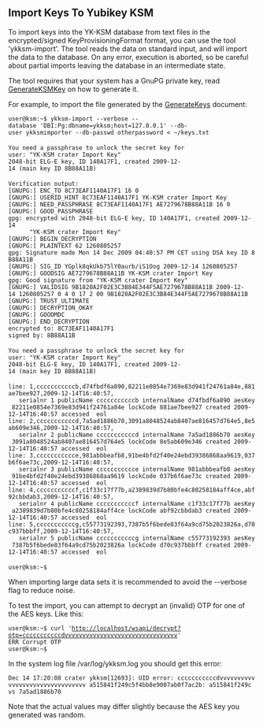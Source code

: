 == Import Keys To Yubikey KSM ==

To import keys into the YK-KSM database from text files in the
encrypted/signed KeyProvisioningFormat format, you can use the tool
'ykksm-import'.  The tool reads the data on standard input, and will
import the data to the database.  On any error, execution is aborted,
so be careful about partial imports leaving the database in an
intermediate state.

The tool requires that your system has a GnuPG private key, read
[[GenerateKSMKey]] on how to generate it.

For example, to import the file generated by the [[GenerateKeys]]
document:

 <nowiki>user@ksm:~$ ykksm-import --verbose --database 'DBI:Pg:dbname=ykksm;host=127.0.0.1' --db-user ykksmimporter --db-passwd otherpassword < ~/keys.txt 
 
 You need a passphrase to unlock the secret key for
 user: "YK-KSM crater Import Key"
 2048-bit ELG-E key, ID 140A17F1, created 2009-12-14 (main key ID 8B88A11B)
 
 Verification output:
 [GNUPG:] ENC_TO 8C73EAF1140A17F1 16 0
 [GNUPG:] USERID_HINT 8C73EAF1140A17F1 YK-KSM crater Import Key
 [GNUPG:] NEED_PASSPHRASE 8C73EAF1140A17F1 AE7279678B88A11B 16 0
 [GNUPG:] GOOD_PASSPHRASE
 gpg: encrypted with 2048-bit ELG-E key, ID 140A17F1, created 2009-12-14
       "YK-KSM crater Import Key"
 [GNUPG:] BEGIN_DECRYPTION
 [GNUPG:] PLAINTEXT 62 1260805257 
 gpg: Signature made Mon 14 Dec 2009 04:40:57 PM CET using DSA key ID 8B88A11B
 [GNUPG:] SIG_ID YGplk8qkUkb75lY0aurb/iS1Oog 2009-12-14 1260805257
 [GNUPG:] GOODSIG AE7279678B88A11B YK-KSM crater Import Key
 gpg: Good signature from "YK-KSM crater Import Key"
 [GNUPG:] VALIDSIG 9B1820A2F02E3C3B84E344F5AE7279678B88A11B 2009-12-14 1260805257 0 4 0 17 2 00 9B1820A2F02E3C3B84E344F5AE7279678B88A11B
 [GNUPG:] TRUST_ULTIMATE
 [GNUPG:] DECRYPTION_OKAY
 [GNUPG:] GOODMDC
 [GNUPG:] END_DECRYPTION
 encrypted to: 8C73EAF1140A17F1
 signed by: 8B88A11B
 
 You need a passphrase to unlock the secret key for
 user: "YK-KSM crater Import Key"
 2048-bit ELG-E key, ID 140A17F1, created 2009-12-14 (main key ID 8B88A11B)
 
 line: 1,cccccccccccb,d74fbdf6a890,82211e0854e7369e83d941f24761a84e,881ae7bee927,2009-12-14T16:40:57,
 	serialnr 1 publicName cccccccccccb internalName d74fbdf6a890 aesKey 82211e0854e7369e83d941f24761a84e lockCode 881ae7bee927 created 2009-12-14T16:40:57 accessed  eol
 line: 2,cccccccccccd,7a5ad1886b70,3091a8048524ab8407ae816457d764e5,8e5ab609e346,2009-12-14T16:40:57,
 	serialnr 2 publicName cccccccccccd internalName 7a5ad1886b70 aesKey 3091a8048524ab8407ae816457d764e5 lockCode 8e5ab609e346 created 2009-12-14T16:40:57 accessed  eol
 line: 3,ccccccccccce,981abbbeafb8,91be4bfd2f40e24ebd39386868aa9619,037b6f6ae73c,2009-12-14T16:40:57,
 	serialnr 3 publicName ccccccccccce internalName 981abbbeafb8 aesKey 91be4bfd2f40e24ebd39386868aa9619 lockCode 037b6f6ae73c created 2009-12-14T16:40:57 accessed  eol
 line: 4,cccccccccccf,c1f33c17f77b,a2389839d7b80bfe4c80258184aff4ce,abf92cbbdab3,2009-12-14T16:40:57,
 	serialnr 4 publicName cccccccccccf internalName c1f33c17f77b aesKey a2389839d7b80bfe4c80258184aff4ce lockCode abf92cbbdab3 created 2009-12-14T16:40:57 accessed  eol
 line: 5,cccccccccccg,c55773192393,7387b5f6bede83f64a9cd75b2023826a,d70c937bbbff,2009-12-14T16:40:57,
 	serialnr 5 publicName cccccccccccg internalName c55773192393 aesKey 7387b5f6bede83f64a9cd75b2023826a lockCode d70c937bbbff created 2009-12-14T16:40:57 accessed  eol
 
 user@ksm:~$</wiki>

When importing large data sets it is recommended to avoid the
--verbose flag to reduce noise.

To test the import, you can attempt to decrypt an (invalid) OTP for
one of the AES keys.  Like this:

 user@ksm:~$ curl 'http://localhost/wsapi/decrypt?otp=cccccccccccdvvvvvvvvvvvvvvvvvvvvvvvvvvvvvvvv'
 ERR Corrupt OTP
 user@ksm:~$

In the system log file /var/log/ykksm.log you should get this error:

 Dec 14 17:20:08 crater ykksm[12693]: UID error: cccccccccccdvvvvvvvvvvvvvvvvvvvvvvvvvvvvvvvv a515841f249c5f4bb8e9007ab0f7ac2b: a515841f249c vs 7a5ad1886b70

Note that the actual values may differ slightly because the AES key
you generated was random.
